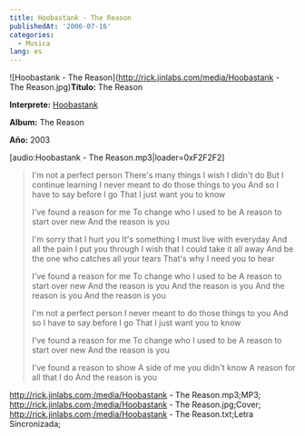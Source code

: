 ```yaml
---
title: Hoobastank - The Reason
publishedAt: '2006-07-16'
categories:
  - Musica
lang: es
---
```


!\[Hoobastank - The Reason]\(http://rick.jinlabs.com/media/Hoobastank - The Reason.jpg)**Título:** The Reason

**Interprete:** [Hoobastank](http://www.hoobastank.com/)

**Album:** The Reason

**Año:** 2003

\[audio:Hoobastank - The Reason.mp3|loader=0xF2F2F2]

> I'm not a perfect person There's many things I wish I didn't do But I continue learning I never meant to do those things to you And so I have to say before I go That I just want you to know
>
> I've found a reason for me To change who I used to be A reason to start over new And the reason is you
>
> I'm sorry that I hurt you It's something I must live with everyday And all the pain I put you through I wish that I could take it all away And be the one who catches all your tears That's why I need you to hear
>
> I've found a reason for me To change who I used to be A reason to start over new And the reason is you And the reason is you And the reason is you And the reason is you
>
> I'm not a perfect person I never meant to do those things to you And so I have to say before I go That I just want you to know
>
> I've found a reason for me To change who I used to be A reason to start over new And the reason is you
>
> I've found a reason to show A side of me you didn't know A reason for all that I do And the reason is you

http://rick.jinlabs.com;/media/Hoobastank - The Reason.mp3;MP3; http://rick.jinlabs.com;/media/Hoobastank - The Reason.jpg;Cover; http://rick.jinlabs.com;/media/Hoobastank - The Reason.txt;Letra Sincronizada;

